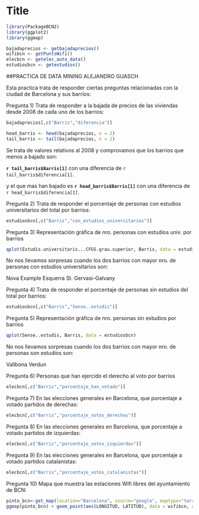 Title
========================================================


```r
library(PackageBCN2)
library(ggplot2)
library(ggmap)

```

```r
bajadaprecios <- getbajadaprecios()
wifibcn <- getPuntsWifi()
elecbcn <- getelec_auto_data()
estudiosbcn <- getestudios()

```

##PRACTICA DE DATA MINING ALEJANDRO GUASCH

Esta practica trata de responder ciertas preguntas relacionadas con la ciudad de Barcelona y sus barrios:

Pregunta 1) Trata de responder a la bajada de precios de las viviendas desde 2008 de cada uno de los barrios:

```r
bajadaprecios[,c("Barris","diferencia")]
```

```r
head_barris <- head(bajadaprecios, n = 2)
tail_barris <- tail(bajadaprecios, n = 2)
```
Se trata de valores relativos al 2008 y comprovamos que los barrios que menos a bajado son:

__`r tail_barris$Barris[1]`__ con una diferencia de `r tail_barris$diferencia[1]`.

y el que mas han bajado es __`r head_barris$Barris[1]`__ con una diferencia de `r head_barris$diferencia[1]`.

Pregunta 2) Trata de responder el porcentaje de personas con estudios universitarios del total por barrios:

```r
estudiosbcn[,c("Barris","con_estudios_universitarios")]
```

Pregunta 3) Representación gráfica de nro. personas con estudios univ. por barrios

```r
qplot(Estudis.universitaris...CFGS.grau.superior, Barris, data = estudiosbcn)
```

No nos llevamos sorpresas cuando los dos barrios con mayor nro. de personas con estudios universitarios son:

Nova Example Esquerra
St. Gervasi-Galvany

Pregunta 4) Trata de responder el porcentaje de personas sin estudios del total por barrios:

```r
estudiosbcn[,c("Barris","Sense..estudis")]
```

Pregunta 5) Representación gráfica de nro. personas sin estudios por barrios

```r
qplot(Sense..estudis, Barris, data = estudiosbcn)
```

No nos llevamos sorpresas cuando los dos barrios con mayor nro. de personas son estudios son:


Vallbona
Verdun

Pregunta 6) Personas que han ejercido el derecho al voto por barrios

```r
elecbcn[,c("Barris","porcentaje_han_votado")]
```

Pregunta 7) En las elecciones generales en Barcelona, que porcentaje a votado partidos de derechas:

```r
elecbcn[,c("Barris","porcentaje_votos_derechas")]
```

Pregunta 8) En las elecciones generales en Barcelona, que porcentaje a votado partidos de izquierdas:

```r
elecbcn[,c("Barris","porcentaje_votos_izquierdas")]
```

Pregunta 9) En las elecciones generales en Barcelona, que porcentaje a votado partidos catalanistas:

```r
elecbcn[,c("Barris","porcentaje_votos_catalanistas")]
```

Pregunta 10) Mapa que muestra las estaciones Wifi libres del ayuntamiento de BCN:

```r
pinto_bcn<-get_map(location="Barcelona", source="google", maptype="terrain", zoom=13)
ggmap(pinto_bcn) + geom_point(aes(LONGITUD, LATITUD), data = wifibcn, alpha = .5, color="darkred", size = 3)
```




